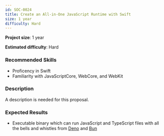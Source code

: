 ```yaml
---
id: SOC-0024
title: Create an All-in-One JavaScript Runtime with Swift
size: 1 year
difficulty: Hard
---
```



**Project size**: 1 year

**Estimated difficulty**: Hard

### Recommended Skills

-   Proficency in Swift
-   Familiarity with JavaScriptCore, WebCore, and WebKit

### Description

<Aside type="caution" title="Description Needed">
    A description is needed for this proposal.
</Aside>

### Expected Results

-   Executable binary which can run JavaScript and TypeScript files with all the bells and whistles from [Deno](https://deno.com/) and [Bun](https://bun.sh/)
